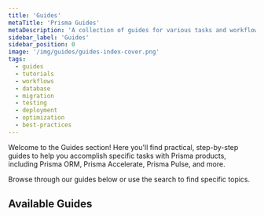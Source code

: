 ```yaml
---
title: 'Guides'
metaTitle: 'Prisma Guides'
metaDescription: 'A collection of guides for various tasks and workflows.'
sidebar_label: 'Guides'
sidebar_position: 0
image: '/img/guides/guides-index-cover.png'
tags:
  - guides
  - tutorials
  - workflows
  - database
  - migration
  - testing
  - deployment
  - optimization
  - best-practices
---
```


Welcome to the Guides section! Here you'll find practical, step-by-step guides to help you accomplish specific tasks with Prisma products, including Prisma ORM, Prisma Accelerate, Prisma Pulse, and more.

Browse through our guides below or use the search to find specific topics.

## Available Guides

<DocCardList />
